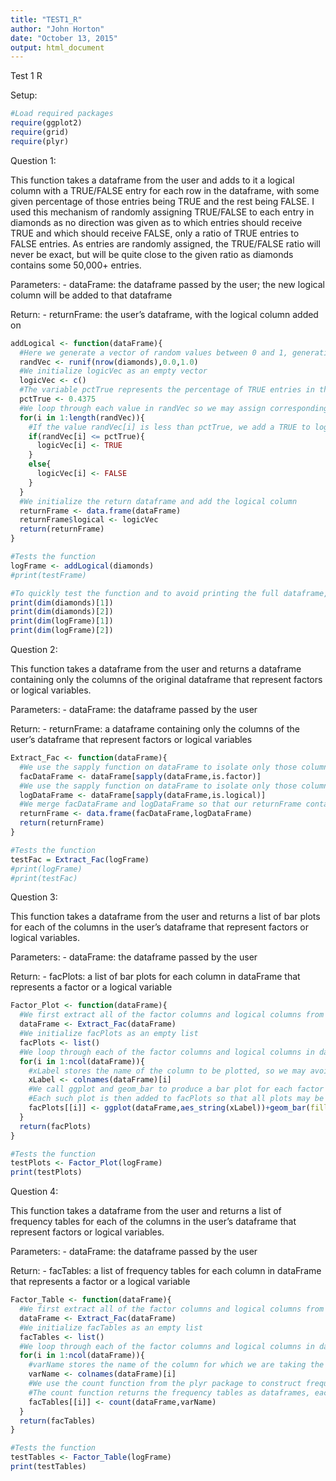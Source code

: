 ```yaml
---
title: "TEST1_R"
author: "John Horton"
date: "October 13, 2015"
output: html_document
---
```


Test 1 R

Setup:

```r
#Load required packages
require(ggplot2)
require(grid)
require(plyr)
```

Question 1:

This function takes a dataframe from the user and adds to it a logical column with a TRUE/FALSE entry for each row in the dataframe, with some given percentage of those entries being TRUE and the rest being FALSE. I used this mechanism of randomly assigning TRUE/FALSE to each entry in diamonds as no direction was given as to which entries should receive TRUE and which should receive FALSE, only a ratio of TRUE entries to FALSE entries. As entries are randomly assigned, the TRUE/FALSE ratio will never be exact, but will be quite close to the given ratio as diamonds contains some 50,000+ entries.

Parameters:
- dataFrame: the dataframe passed by the user; the new logical column will be added to that dataframe
 
Return:
- returnFrame: the user's dataframe, with the logical column added on

```r
addLogical <- function(dataFrame){
  #Here we generate a vector of random values between 0 and 1, generating a random value for each row in the user's dataframe
  randVec <- runif(nrow(diamonds),0.0,1.0)
  #We initialize logicVec as an empty vector
  logicVec <- c()
  #The variable pctTrue represents the percentage of TRUE entries in the new logical column of the user's dataframe; we use 0.4375 as per Professor G's posted interpretation of the question
  pctTrue <- 0.4375
  #We loop through each value in randVec so we may assign corresponding values to logicVec
  for(i in 1:length(randVec)){
    #If the value randVec[i] is less than pctTrue, we add a TRUE to logicVec; otherwise, we add a FALSE to logicVec
    if(randVec[i] <= pctTrue){
      logicVec[i] <- TRUE
    }
    else{
      logicVec[i] <- FALSE
    }
  }
  #We initialize the return dataframe and add the logical column
  returnFrame <- data.frame(dataFrame)
  returnFrame$logical <- logicVec
  return(returnFrame)
}

#Tests the function
logFrame <- addLogical(diamonds)
#print(testFrame)

#To quickly test the function and to avoid printing the full dataframe, we may look at the dimensions of the new dataframe to make sure they check out
print(dim(diamonds)[1])
print(dim(diamonds)[2])
print(dim(logFrame)[1])
print(dim(logFrame)[2])
```

Question 2:

This function takes a dataframe from the user and returns a dataframe containing only the columns of the original dataframe that represent factors or logical variables.

Parameters:
- dataFrame: the dataframe passed by the user

Return:
- returnFrame: a dataframe containing only the columns of the user's dataframe that represent factors or logical variables

```r
Extract_Fac <- function(dataFrame){
  #We use the sapply function on dataFrame to isolate only those columns in dataFrame for which 'is.factor' returns 'TRUE'
  facDataFrame <- dataFrame[sapply(dataFrame,is.factor)]
  #We use the sapply function on dataFrame to isolate only those columns in dataFRame for which 'is.logical' returns 'FALSE'
  logDataFrame <- dataFrame[sapply(dataFrame,is.logical)]
  #We merge facDataFrame and logDataFrame so that our returnFrame contains all factor columns and all logical columns
  returnFrame <- data.frame(facDataFrame,logDataFrame)
  return(returnFrame)
}

#Tests the function
testFac = Extract_Fac(logFrame)
#print(logFrame)
#print(testFac)
```

Question 3:

This function takes a dataframe from the user and returns a list of bar plots for each of the columns in the user's dataframe that represent factors or logical variables.

Parameters:
- dataFrame: the dataframe passed by the user

Return:
- facPlots: a list of bar plots for each column in dataFrame that represents a factor or a logical variable

```r
Factor_Plot <- function(dataFrame){
  #We first extract all of the factor columns and logical columns from dataFrame
  dataFrame <- Extract_Fac(dataFrame)
  #We initialize facPlots as an empty list
  facPlots <- list()
  #We loop through each of the factor columns and logical columns in dataFrame
  for(i in 1:ncol(dataFrame)){
    #xLabel stores the name of the column to be plotted, so we may avoid calling a function inside our aes call below
    xLabel <- colnames(dataFrame)[i]
    #We call ggplot and geom_bar to produce a bar plot for each factor column and logical column in dataFrame
    #Each such plot is then added to facPlots so that all plots may be returned
    facPlots[[i]] <- ggplot(dataFrame,aes_string(xLabel))+geom_bar(fill="grey")
  }
  return(facPlots)
}

#Tests the function
testPlots <- Factor_Plot(logFrame)
print(testPlots)
```

Question 4:

This function takes a dataframe from the user and returns a list of frequency tables for each of the columns in the user's dataframe that represent factors or logical variables.

Parameters:
- dataFrame: the dataframe passed by the user

Return:
- facTables: a list of frequency tables for each column in dataFrame that represents a factor or a logical variable

```r
Factor_Table <- function(dataFrame){
  #We first extract all of the factor columns and logical columns from dataFrame
  dataFrame <- Extract_Fac(dataFrame)
  #We initialize facTables as an empty list
  facTables <- list()
  #We loop through each of the factor columns and logical columns in dataFrame
  for(i in 1:ncol(dataFrame)){
    #varName stores the name of the column for which we are taking the next frequency table, so we may avoid calling a function inside our count call below
    varName <- colnames(dataFrame)[i]
    #We use the count function from the plyr package to construct frequency tables for each factor column and logical column in dataFrame
    #The count function returns the frequency tables as dataframes, each of which is stored in facTables so that all tables may be returned 
    facTables[[i]] <- count(dataFrame,varName)
  }
  return(facTables)
}

#Tests the function
testTables <- Factor_Table(logFrame)
print(testTables)
```

